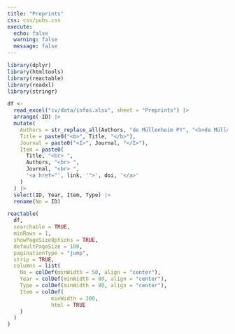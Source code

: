 ```yaml
---
title: "Preprints"
css: css/pubs.css
execute: 
  echo: false
  warning: false
  message: false
---
```


```r
library(dplyr)
library(htmltools)
library(reactable)
library(readxl)
library(stringr)
```

```r
df <-
  read_excel("cv/data/infos.xlsx", sheet = "Preprints") |> 
  arrange(-ID) |> 
  mutate(
    Authors = str_replace_all(Authors, "de Müllenheim PY", "<b>de Müllenheim PY</b>"),
    Title = paste0("<b>", Title, "</b>"),
    Journal = paste0("<I>", Journal, "</I>"),
    Item = paste0(
      Title, "<br> ",
      Authors, "<br> ",
      Journal, "<br> ",
      '<a href="', link, '">', doi, '</a>'
    )
  ) |> 
  select(ID, Year, Item, Type) |> 
  rename(No = ID)
```

```r
reactable(
  df,
  searchable = TRUE,
  minRows = 1, 
  showPageSizeOptions = TRUE,
  defaultPageSize = 100,
  paginationType = "jump",
  strip = TRUE,
  columns = list(
    No = colDef(minWidth = 50, align = "center"),
    Year = colDef(minWidth = 80, align = "center"),
    Type = colDef(minWidth = 80, align = "center"),
    Item = colDef(
              minWidth = 300,
              html = TRUE
    )
  )
)
```
